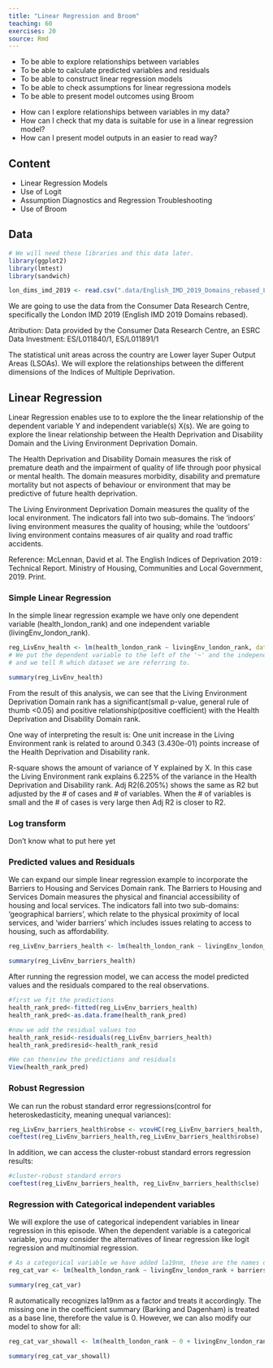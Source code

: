 ```yaml
---
title: "Linear Regression and Broom"
teaching: 60
exercises: 20
source: Rmd
---
```


::::::::::::::::::::::::::::::::::::::: objectives

- To be able to explore relationships between variables
- To be able to calculate predicted variables and residuals 
- To be able to construct linear regression models
- To be able to check assumptions for linear regressiona models
- To be able to present model outcomes using Broom

::::::::::::::::::::::::::::::::::::::::::::::::::

:::::::::::::::::::::::::::::::::::::::: questions

- How can I explore relationships between variables in my data?
- How can I check that my data is suitable for use in a linear regression model?
- How can I present model outputs in an easier to read way?

::::::::::::::::::::::::::::::::::::::::::::::::::

## Content

-   Linear Regression Models
-   Use of Logit
-   Assumption Diagnostics and Regression Troubleshooting 
-   Use of Broom

## Data

```r

# We will need these libraries and this data later.
library(ggplot2)
library(lmtest)
library(sandwich)

lon_dims_imd_2019 <- read.csv(".data/English_IMD_2019_Domains_rebased_London_by_CDRC.csv")

```

We are going to use the data from the Consumer Data Research Centre, specifically the London IMD 2019 (English IMD 2019 Domains rebased).

Atribution: Data provided by the Consumer Data Research Centre, an ESRC Data Investment: ES/L011840/1, ES/L011891/1 

The statistical unit areas across the country are Lower layer Super Output Areas (LSOAs). We will explore the relationships between the different dimensions of the Indices of Multiple Deprivation.

## Linear Regression

Linear Regression enables use to to explore the the linear relationship of the dependent variable Y and independent variable(s) X(s). 
We are going to explore the linear relationship between the Health Deprivation and Disability Domain and the Living Environment Deprivation Domain.

The Health Deprivation and Disability Domain measures the risk of premature death and the impairment of quality of life through poor physical or mental health. The domain measures morbidity, disability and premature mortality but not aspects of behaviour or environment that may be predictive of future health deprivation.

The Living Environment Deprivation Domain measures the quality of the local environment. The indicators fall into two sub-domains. The ‘indoors’ living environment measures the quality of housing; while the ‘outdoors’ living environment contains measures of air quality and road traffic accidents.

Reference: 
  McLennan, David et al. The English Indices of Deprivation 2019 : Technical Report. Ministry of Housing, Communities and Local Government, 2019. Print.


### Simple Linear Regression
In the simple linear regression example we have only one dependent variable (health_london_rank) and one independent variable (livingEnv_london_rank).

```r

reg_LivEnv_health <- lm(health_london_rank ~ livingEnv_london_rank, data = lon_dims_imd_2019)
# We put the dependent variable to the left of the '~' and the independent variable(s) to the right 
# and we tell R which dataset we are referring to.

summary(reg_LivEnv_health)

```

From the result of this analysis, we can see that the Living Environment Deprivation Domain rank has a significant(small p-value, general rule of thumb <0.05) and positive relationship(positive coefficient) with the Health Deprivation and Disability Domain rank.

One way of interpreting the result is: One unit increase in the Living Environment rank is related to around 0.343 (3.430e-01) points increase of the Health Deprivation and Disability rank. 

R-square shows the amount of variance of Y explained by X. In this case the Living Environment rank explains 6.225% of the variance in the Health Deprivation and Disability rank. Adj R2(6.205%) shows the same as R2 but adjusted by the # of cases and # of variables. When the # of variables is small and the # of cases is very large then Adj R2 is closer to R2.

### Log transform

Don't know what to put here yet

### Predicted values and Residuals

We can expand our simple linear regression example to incorporate the Barriers to Housing and Services Domain rank.
The Barriers to Housing and Services Domain measures the physical and financial accessibility of housing and local services. The indicators fall into two sub-domains: ‘geographical barriers’, which relate to the physical proximity of local services, and ‘wider barriers’ which includes issues relating to access to housing, such as affordability.

```r

reg_LivEnv_barriers_health <- lm(health_london_rank ~ livingEnv_london_rank + barriers_london_rank, data = lon_dims_imd_2019)

summary(reg_LivEnv_barriers_health)

```

After running the regression model, we can access the model predicted values and the residuals compared to the real observations.

```r
#first we fit the predictions
health_rank_pred<-fitted(reg_LivEnv_barriers_health)
health_rank_pred<-as.data.frame(health_rank_pred)

#now we add the residual values too
health_rank_resid<-residuals(reg_LivEnv_barriers_health)
health_rank_pred$resid<-health_rank_resid

#We can thenview the predictions and residuals
View(health_rank_pred)
```

### Robust Regression

We can run the robust standard error regressions(control for heteroskedasticity, meaning unequal variances):

```r
reg_LivEnv_barriers_health$robse <- vcovHC(reg_LivEnv_barriers_health, type="HC1")
coeftest(reg_LivEnv_barriers_health,reg_LivEnv_barriers_health$robse) 
```

In addition,  we can access the cluster-robust standard errors regression results:

```r
#cluster-robust standard errors
coeftest(reg_LivEnv_barriers_health, reg_LivEnv_barriers_health$clse) 
```

### Regression with Categorical independent variables

We will explore the use of categorical independent variables in linear regression in this episode.
When the dependent variable is a categorical variable, you may consider the alternatives of linear regression like logit regression and multinomial regression.

```r
# As a categorical variable we have added la19nm, these are the names of the London boroughs
reg_cat_var <- lm(health_london_rank ~ livingEnv_london_rank + barriers_london_rank + la19nm, data = lon_dims_imd_2019)

summary(reg_cat_var)
```

R automatically recognizes la19nm as a factor and treats it accordingly. 
The missing one in the coefficient summary (Barking and Dagenham) is treated as a base line, therefore the value is 0.
However, we can also modify our model to show for all:

```r
reg_cat_var_showall <- lm(health_london_rank ~ 0 + livingEnv_london_rank + barriers_london_rank + la19nm, data = lon_dims_imd_2019)

summary(reg_cat_var_showall)

```
